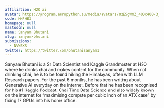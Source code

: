 ```yaml
---
affiliation: H2O.ai
avatar: https://program.europython.eu/media/avatars/OzE5gWmZ_400x400-3_zZlciVI.jpg
code: MHPHE3
homepage: null
mastodon: null
name: Sanyam Bhutani
slug: sanyam-bhutani
submissions:
  - NVWSXS
twitter: https://twitter.com/bhutanisanyam1
---
```


Sanyam Bhutani is a Sr Data Scientist and Kaggle Grandmaster at H2O where he
drinks chai and makes content for the community. When not drinking chai, he is
to be found hiking the Himalayas, often with LLM Research papers. For the past 6
months, he has been writing about Generative AI everyday on the internet. Before
that he has been recognised for his #1 Kaggle Podcast: Chai Time Data Science
and also widely known on the internet for “maximising compute per cubic inch of
an ATX case” by fixing 12 GPUs into his home office.
